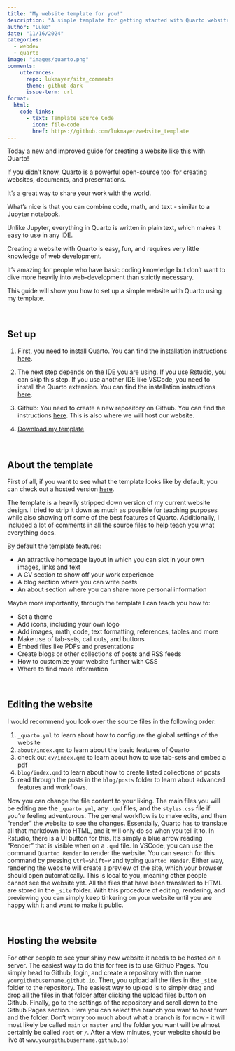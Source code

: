 ```yaml
---
title: "My website template for you!"
description: "A simple template for getting started with Quarto websites"
author: "Luke"
date: "11/16/2024"
categories:
  - webdev
  - quarto
image: "images/quarto.png"
comments:
    utterances:
      repo: lukmayer/site_comments
      theme: github-dark
      issue-term: url
format:
  html:
    code-links:
      - text: Template Source Code
        icon: file-code
        href: https://github.com/lukmayer/website_template
---
```


Today a new and improved guide for creating a website like [this](https://lukmayer.github.io/website_template_live/) with Quarto!

If you didn't know, [Quarto](https://quarto.org) is a powerful open-source tool for creating websites, documents, and presentations. 

It's a great way to share your work with the world. 

What's nice is that you can combine code, math, and text - similar to a Jupyter notebook. 

Unlike Jupyter, everything in Quarto is written in plain text, which makes it easy to use in any IDE. 

Creating a website with Quarto is easy, fun, and requires very little knowledge of web development. 

It's amazing for people who have basic coding knowledge but don't want to dive more heavily into web-development than strictly necessary. 

This guide will show you how to set up a simple website with Quarto using my template.

\

## Set up

1. First, you need to install Quarto. You can find the installation instructions [here](https://quarto.org/docs/getting-started/installation.html).

2. The next step depends on the IDE you are using. If you use Rstudio, you can skip this step. If you use another IDE like VSCode, you need to install the Quarto extension. You can find the installation instructions [here](https://quarto.org/docs/getting-started/installation.html).

3. Github: You need to create a new repository on Github. You can find the instructions [here](https://docs.github.com/en/get-started/quickstart/create-a-repo). This is also where we will host our website.

4. [Download my template](https://github.com/lukmayer/website_template/archive/refs/heads/master.zip)

\

## About the template

First of all, if you want to see what the template looks like by default, you can check out a hosted version [here](https://lukmayer.github.io/website_template_live/).

The template is a heavily stripped down version of my current website design. I tried to strip it down as much as possible for teaching purposes while also showing off some of the best features of Quarto. Additionally, I included a lot of comments in all the source files to help teach you what everything does.

By default the template features:

- An attractive homepage layout in which you can slot in your own images, links and text
- A CV section to show off your work experience
- A blog section where you can write posts
- An about section where you can share more personal information

Maybe more importantly, through the template I can teach you how to:

- Set a theme
- Add icons, including your own logo
- Add images, math, code, text formatting, references, tables and more
- Make use of tab-sets, call outs, and buttons
- Embed files like PDFs and presentations
- Create blogs or other collections of posts and RSS feeds
- How to customize your website further with CSS 
- Where to find more information

\

## Editing the website

I would recommend you look over the source files in the following order: 

1) `_quarto.yml` to learn about how to configure the global settings of the website
2) `about/index.qmd` to learn about the basic features of Quarto
3) check out `cv/index.qmd` to learn about how to use tab-sets and embed a pdf
4) `blog/index.qmd` to learn about how to create listed collections of posts
5) read through the posts in the `blog/posts` folder to learn about advanced features and workflows.

Now you can change the file content to your liking. 
The main files you will be editing are the `_quarto.yml`, any `.qmd` files, and the `styles.css` file if you're feeling adventurous. 
The general workflow is to make edits, and then "render" the website to see the changes. 
Essentially, Quarto has to translate all that markdown into HTML, and it will only do so when you tell it to. 
In Rstudio, there is a UI button for this. It's simply a blue arrow reading "Render" that is visible when on a `.qmd` file. 
In VSCode, you can use the command `Quarto: Render` to render the website. 
You can search for this command by pressing `Ctrl+Shift+P` and typing `Quarto: Render`. 
Either way, rendering the website will create a preview of the site, which your browser should open automatically. 
This is local to you, meaning other people cannot see the website yet. 
All the files that have been translated to HTML are stored in the `_site` folder. 
With this procedure of editing, rendering, and previewing you can simply keep tinkering on your website until you are happy with it and want to make it public. 

\

## Hosting the website

For other people to see your shiny new website it needs to be hosted on a server.
The easiest way to do this for free is to use Github Pages.
You simply head to Github, login, and create a repository with the name `yourgithubusername.github.io`.
Then, you upload all the files in the `_site` folder to the repository.
The easiest way to upload is to simply drag and drop all the files in that folder after clicking the upload files button on Github.
Finally, go to the settings of the repository and scroll down to the Github Pages section.
Here you can select the branch you want to host from and the folder.
Don't worry too much about what a branch is for now - it will most likely be called `main` or `master` and the folder you want will be almost certainly be called `root` or `/`.
After a view minutes, your website should be live at `www.yourgithubusername.github.io`!
